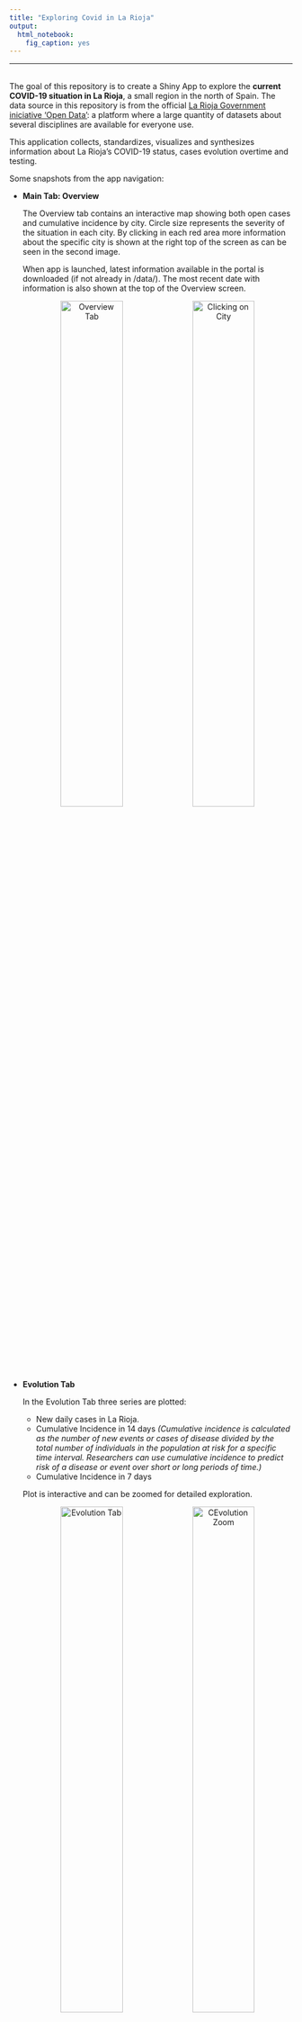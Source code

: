 ```yaml
---
title: "Exploring Covid in La Rioja"
output: 
  html_notebook:
    fig_caption: yes
---
```

***
<br>
The goal of this repository is to create a Shiny App to explore the **current COVID-19 situation in La Rioja**, a small region in the north of Spain. The data source in this repository is from the official [La Rioja Government iniciative 'Open Data'](https://web.larioja.org/dato-abierto): a platform where a large quantity of datasets about several disciplines are available for everyone use.

This application collects, standardizes, visualizes and synthesizes information about La Rioja's COVID-19 status, cases evolution overtime and testing.

Some snapshots from the app navigation:

* **Main Tab: Overview**

  The Overview tab contains an interactive map showing both open cases and cumulative incidence by city. Circle size represents the severity of the situation in each city. By clicking in each red area more information about the specific city is shown at the right top of the screen as can be seen in the second image.  
  
  When app is launched, latest information available in the portal is downloaded (if not already in /data/). The most recent date with information is also shown at the top of the Overview screen.

  <center>
  ![Overview Tab](./img/overview.png){width=48%}   ![Clicking on City](./img/overview_zoom.png){width=48%}
  </center>

<br>

* **Evolution Tab**

  In the Evolution Tab three series are plotted:
  - New daily cases in La Rioja.
  - Cumulative Incidence in 14 days 
  _(Cumulative incidence is calculated as the number of new events or cases of disease divided by the total number of individuals in the population at risk for a specific time interval. Researchers can use cumulative incidence to predict risk of a disease or event over short or long periods of time.)_
  - Cumulative Incidence in 7 days
  
  Plot is interactive and can be zoomed for detailed exploration.
  
  <center>
  ![Evolution Tab](./img/evolution.png){width=48%}   ![CEvolution Zoom](./img/evolution_zoom.png){width=48%}
  </center>
  
<br>

* **Testing Tab**

  Tab is divided in four main quadrants:
  - Top left: PCR tests in the last 14 days by Age Range, showing both total figures and the number of positives.
  - Top right: daily evolution of number of total vs positive tests.
  - Bottom left: Top 15 regions with higher cumulative PCR Positive Ratio.
  - Bottom right: Total PCR tests by weekday, showing both total figures and the number of positives.
  
  <br>
  
  <center>
  ![Testing Tab](./img/testing.png){width=85%}
  </center>
  
<br>

#### Installation
***

For this app to be used, you will need to clone it and execute it from your local. It will automatically download the necessary data.

To clone the repository, in a terminal you can run git clone https://github.com/macarenasev/Exploring-Covid-in-La-Rioja.git

<br>


#### Dependencies
***

The following packages are needed to run this app:

```r
library(data.table)
library(R.utils)
library(pdftools)
library(leaflet)
library(shiny)
library(shinythemes)
library(plotly)

```

**Additional Information:**

Package and R versions used:
  R version 3.6.3 (2020-02-29)
  plotly_4.9.2.1    
  ggplot2_3.3.0     
  shinythemes_1.1.2 
  leaflet_2.0.3     
  R.utils_2.10.1    
  R.oo_1.24.0      
  R.methodsS3_1.8.1 
  pdftools_2.3.1    
  data.table_1.12.8 
  shiny_1.4.0.2 
  
<br>
